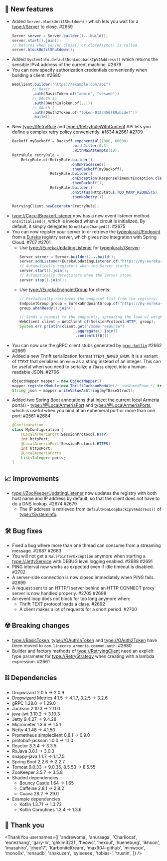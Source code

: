 ## 🌟 New features

- Added `Server.blockUntilShutdown()` which lets you wait for a <type://Server> to close. #2659
  ```java
  Server server = Server.builder()...build();
  server.start().join();
  // Returns when server.close() or closeAsync() is called.
  server.blockUntilShutdown();
  ```
- Added `SystemInfo.defaultNonLoopbackIpV4Address()` which returns the sensible IPv4 address of the current
  machine. #2679
- You can now specify authorization credentials conveniently when building a client: #2680
  ```java
  WebClient.builder("https://example.com/api")
           // Basic
           .auth(BasicToken.of("admin", "sesame"))
           // OAuth 1a
           .auth(OAuth1aToken.of(...))
           // OAuth 2
           .auth(OAuth2Token.of("token-0123456789abcdef"))
           .build();
  ```
- New <type://RetryRule> and <type://RetryRuleWithContent> API lets you define a complex retry policy
  conveniently. #1634 #2661 #2709
  ```java
  Backoff myBackoff = Backoff.exponential(1000, 60000)
                             .withJitter(0.3)
                             .withMaxAttempts(10);
  RetryRule retryRule =
      RetryRule.of(RetryRule.builder()
                            .onUnProcessed()
                            .thenBackoff(myBackoff),
                   RetryRule.builder()
                            .onException(ResponseTimeoutException.class)
                            .thenBackoff(),
                   RetryRule.builder()
                            .onStatus(HttpStatus.TOO_MANY_REQUESTS)
                            .thenNoRetry())

  RetryingClient.newDecorator(retryRule);
  ```
- <type://CircuitBreakerListener> now has a new event listener method `onInitialized()`, which is invoked
  when a circuit is initialized. By default, it simply delegates to `onStateChanged()`. #2675
- You can now register your server to or retrieve the <typeplural://Endpoint> from
  a [Eureka](https://spring.io/guides/gs/service-registration-and-discovery/) registry server,
  which gives nice integration with Spring Cloud. #707 #2701
  - Use <type://EurekaUpdatingListener> for <typeplural://Server>:
    ```java
    Server server = Server.builder()...build();
    server.addListener(EurekaUpdatingListener.of("https://my-eureka-registry.com/"));
    // Automatically registers when the Server starts.
    server.start().join();
    // Automatically deregisters when the Server stops.
    server.stop().join();
    ```
  - Use <type://EurekaEndpointGroup> for clients:
    ```java
    // Periodically retrieves the endpoint list from the registry.
    EndpointGroup group = EurekaEndpointGroup.of("https://my-eureka-registry/");
    group.whenReady().join();

    // Sends a request to the endpoints, spreading the load w/ weighted round-robin.
    WebClient client = WebClient.of(SessionProtocol.HTTP, group);
    System.err.println(client.get("/some-resource")
                             .aggregate().join()
                             .contentUtf8());
    ```
- You can now use the gRPC client stubs generated by [`grpc-kotlin`](https://github.com/grpc/grpc-kotlin)
  #2662 #2669
- Added a new Thrift serialization format `TTEXT_NAMED_ENUM`. It is a variant of `TTEXT` that serializes
  an `enum` as a string instead of an integer. This can be useful when you need to serialize a `TBase`
  object into a human-readable JSON. #2706
  ```java
  ObjectMapper mapper = new ObjectMapper()
  mapper.registerModule(new ThriftJacksonModule(/* useNamedEnum */ true));
  String json = mapper.writeValueAsString(myTBaseStruct);
  ```
- Added two Spring Boot annotations that inject the current local Armeria port(s) - <type://@LocalArmeriaPort> and <type://@LocalArmeriaPorts>,
  which is useful when you bind at an ephemeral port or more than one port: #2561 #2684
  ```java
  @Configuration
  class MyConfiguration {
      @LocalArmeriaPort(SessionProtocol.HTTP)
      int httpPort;
      @LocalArmeriaPort(SessionProtocol.HTTPS)
      int httpsPort;
      @LocalArmeriaPorts
      List<Integer> ports;
  }
  ```


## 📈 Improvements

- <type://ZooKeeperUpdatingListener> now updates the registry with both host name and IP address by default,
  so that the client does not have to do a DNS lookup. #2674 #2679
  - The IP address is retrieved from `defaultNonLoopbackIpV4Address()` of <type://SystemInfo>.

## 🛠️ Bug fixes

- Fixed a bug where more than one thread can consume from a streaming message. #2687 #2683
- You will not get a `NullPointerException` anymore when starting a <type://JettyService> with DEBUG level
  logging enabled. #2688 #2691
- PING interval now works as expected even if idle timeout is disabled. #2702
- A server-side connection is now closed immediately when PING fails. #2699
- A request sent to an HTTP/1 server behind an HTTP CONNECT proxy server is now handled properly. #2705 #2698
- An event loop does not block for too long anymore when:
  - Thrift TEXT protocol loads a class. #2692
  - A client makes a lot of requests for a short period. #2700

## ☢️ Breaking changes

- <type://BasicToken>, <type://OAuth1aToken> and <type://OAuth2Token> have been moved to
  `com.linecorp.armeria.common.auth`. #2680
- Builder and factory methods of <type://RetryingClient> need an explicit type parameter for
  <type://RetryStrategy> when creating with a lambda expression. #2661

## ⛓ Dependencies

- Dropwizard 2.0.5 → 2.0.9
- Dropwizard Metrics 4.1.5 → 4.1.7, 3.2.5 → 3.2.6
- gRPC 1.28.0 → 1.29.0
- Jackson 2.10.3 → 2.11.0
- java-jwt 3.10.2 → 3.10.3
- Jetty 9.4.27 → 9.4.28
- Micrometer 1.3.6 → 1.5.1
- Netty 4.1.48 → 4.1.50
- Prometheus simpleclient 0.8.1 → 0.9.0
- protobuf-jackson 1.0.0 → 1.1.0
- Reactor 3.3.4 → 3.3.5
- RxJava 3.0.1 → 3.0.3
- snappy-java 1.1.7 → 1.1.7.5
- Spring Boot 2.2.6 → 2.2.7
- Tomcat 9.0.33 → 9.0.35, 8.5.53 → 8.5.55
- ZooKeeper 3.5.7 → 3.5.8
- Shaded dependencies
  - Bouncy Castle 1.64 → 1.65
  - Caffeine 2.8.1 → 2.8.2
  - Guava 28.2 → 29.0
- Example dependencies
  - Kotlin 1.3.71 → 1.3.72
  - Kotlin Coroutines 1.3.4 → 1.3.6

## 🙇 Thank you

<ThankYou
  usernames={[
    'andrewoma',
    'anuraaga',
    'Charliocat',
    'eonezhang',
    'gary-lo',
    'ghkim3221',
    'heowc',
    'hexoul',
    'hueneburg',
    'ikhoon',
    'imasahiro',
    'jrhee17',
    'KarboniteKream',
    'max904-github',
    'minwoox',
    'mono0x',
    'renaudb',
    'shakuzen',
    'syleeeee',
    'tobias-',
    'trustin',
  ]}
/>

